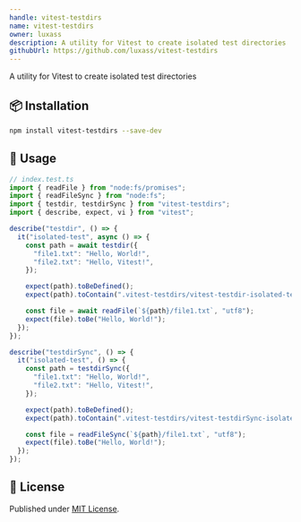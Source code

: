 ```yaml
---
handle: vitest-testdirs
name: vitest-testdirs
owner: luxass
description: A utility for Vitest to create isolated test directories
githubUrl: https://github.com/luxass/vitest-testdirs
---
```


A utility for Vitest to create isolated test directories

## 📦 Installation

```bash
npm install vitest-testdirs --save-dev
```

## 🚀 Usage

```js
// index.test.ts
import { readFile } from "node:fs/promises";
import { readFileSync } from "node:fs";
import { testdir, testdirSync } from "vitest-testdirs";
import { describe, expect, vi } from "vitest";

describe("testdir", () => {
  it("isolated-test", async () => {
    const path = await testdir({
      "file1.txt": "Hello, World!",
      "file2.txt": "Hello, Vitest!",
    });

    expect(path).toBeDefined();
    expect(path).toContain(".vitest-testdirs/vitest-testdir-isolated-test");

    const file = await readFile(`${path}/file1.txt`, "utf8");
    expect(file).toBe("Hello, World!");
  });
});

describe("testdirSync", () => {
  it("isolated-test", () => {
    const path = testdirSync({
      "file1.txt": "Hello, World!",
      "file2.txt": "Hello, Vitest!",
    });

    expect(path).toBeDefined();
    expect(path).toContain(".vitest-testdirs/vitest-testdirSync-isolated-test");

    const file = readFileSync(`${path}/file1.txt`, "utf8");
    expect(file).toBe("Hello, World!");
  });
});
```

## 📄 License

Published under [MIT License](https://github.com/luxass/vitest-testdirs/blob/main/LICENSE).
